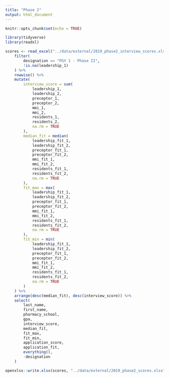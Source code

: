 ```yaml
---
title: "Phase 2"
output: html_document
---
```


```r
knitr::opts_chunk$set(echo = TRUE)
```

```r
library(tidyverse)
library(readxl)

scores <- read_excel("../data/external/2019_phase2_interview_scores.xlsx") %>%
    filter(
        designation == "PGY 1 - Phase II",
        !is.na(leadership_1)
    ) %>%
    rowwise() %>%
    mutate(
        interview_score = sum(
            leadership_1,
            leadership_2,
            preceptor_1,
            preceptor_2,
            mmi_1,
            mmi_2,
            residents_1,
            residents_2,
            na.rm = TRUE
        ),
        median_fit = median(
            leadership_fit_1,
            leadership_fit_2,
            preceptor_fit_1,
            preceptor_fit_2,
            mmi_fit_1,
            mmi_fit_2,
            residents_fit_1,
            residents_fit_2,
            na.rm = TRUE
        ),
        fit_max = max(
            leadership_fit_1,
            leadership_fit_2,
            preceptor_fit_1,
            preceptor_fit_2,
            mmi_fit_1,
            mmi_fit_2,
            residents_fit_1,
            residents_fit_2,
            na.rm = TRUE
        ),
        fit_min = min(
            leadership_fit_1,
            leadership_fit_2,
            preceptor_fit_1,
            preceptor_fit_2,
            mmi_fit_1,
            mmi_fit_2,
            residents_fit_1,
            residents_fit_2,
            na.rm = TRUE
        )
    ) %>%
    arrange(desc(median_fit), desc(interview_score)) %>%
    select(
        last_name,
        first_name,
        pharmacy_school,
        gpa,
        interview_score,
        median_fit,
        fit_max,
        fit_min,
        application_score,
        application_fit,
        everything(),
        -designation
    )

openxlsx::write.xlsx(scores, "../data/external/2019_phase2_scores.xlsx")
```

